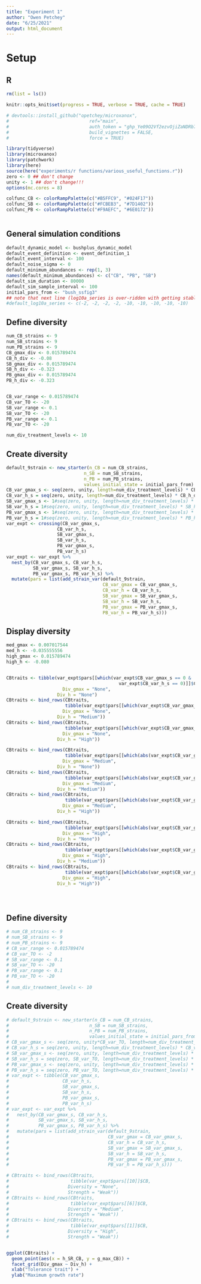 ```yaml
---
title: "Experiment 1"
author: "Owen Petchey"
date: "6/25/2021"
output: html_document
---
```



# Setup

## R

```r


rm(list = ls())

knitr::opts_knit$set(progress = TRUE, verbose = TRUE, cache = TRUE)

# devtools::install_github("opetchey/microxanox",
#                              ref="main",
#                              auth_token = "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",
#                              build_vignettes = FALSE,
#                              force = TRUE)

library(tidyverse)
library(microxanox)
library(patchwork)
library(here)
source(here("experiments/r functions/various_useful_functions.r"))
zero <- 0 ## don't change
unity <- 1 ## don't change!!!
options(mc.cores = 8)

colfunc_CB <- colorRampPalette(c("#B5FFC9", "#024F17"))
colfunc_SB <- colorRampPalette(c("#FCBEB3", "#7D1402"))
colfunc_PB <- colorRampPalette(c("#F9AEFC", "#6E0172"))
 
```

## General simulation conditions

```r
default_dynamic_model <- bushplus_dynamic_model
default_event_definition <- event_definition_1
default_event_interval <- 100
default_noise_sigma <- 0
default_minimum_abundances <- rep(1, 3)
names(default_minimum_abundances) <- c("CB", "PB", "SB") 
default_sim_duration <- 80000
default_sim_sample_interval <- 100
initial_pars_from <- "bush_ssfig3"
## note that next line (log10a_series is over-ridden with getting stable states)
#default_log10a_series <- c(-2, -2, -2, -2, -10, -10, -10, -10, -10)
```


## Define diversity

```r
num_CB_strains <- 9
num_SB_strains <- 9
num_PB_strains <- 9
CB_gmax_div <- 0.015789474
CB_h_div <- -0.08
SB_gmax_div <- 0.015789474
SB_h_div <- -0.323
PB_gmax_div <- 0.015789474
PB_h_div <- -0.323


CB_var_range <- 0.015789474
CB_var_TO <- -20
SB_var_range <- 0.1
SB_var_TO <- -20
PB_var_range <- 0.1
PB_var_TO <- -20

num_div_treatment_levels <- 10
```

## Create diversity

```r
default_9strain <- new_starter(n_CB = num_CB_strains,
                             n_SB = num_SB_strains,
                             n_PB = num_PB_strains,
                             values_initial_state = initial_pars_from)
CB_var_gmax_s <- seq(zero, unity, length=num_div_treatment_levels) * CB_gmax_div
CB_var_h_s = seq(zero, unity, length=num_div_treatment_levels) * CB_h_div
SB_var_gmax_s <- 1#seq(zero, unity, length=num_div_treatment_levels) * SB_gmax_div
SB_var_h_s = 1#seq(zero, unity, length=num_div_treatment_levels) * SB_h_div
PB_var_gmax_s <- 1#seq(zero, unity, length=num_div_treatment_levels) * PB_gmax_div
PB_var_h_s = 1#seq(zero, unity, length=num_div_treatment_levels) * PB_h_div
var_expt <- crossing(CB_var_gmax_s,
                   CB_var_h_s,
                   SB_var_gmax_s,
                   SB_var_h_s,
                   PB_var_gmax_s,
                   PB_var_h_s)
var_expt <- var_expt %>%
  nest_by(CB_var_gmax_s, CB_var_h_s,
          SB_var_gmax_s, SB_var_h_s,
          PB_var_gmax_s, PB_var_h_s) %>%
  mutate(pars = list(add_strain_var(default_9strain,
                                    CB_var_gmax = CB_var_gmax_s,
                                    CB_var_h = CB_var_h_s,
                                    SB_var_gmax = SB_var_gmax_s,
                                    SB_var_h = SB_var_h_s,
                                    PB_var_gmax = PB_var_gmax_s,
                                    PB_var_h = PB_var_h_s)))
```

## Display diversity

```r

med_gmax <- 0.007017544
med_h <- -0.035555556
high_gmax <- 0.015789474
high_h <- -0.080


CBtraits <- tibble(var_expt$pars[[which(var_expt$CB_var_gmax_s == 0 &
                                          var_expt$CB_var_h_s == 0)]]$CB,
                     Div_gmax = "None",
                   Div_h = "None")
CBtraits <- bind_rows(CBtraits,
                      tibble(var_expt$pars[[which(var_expt$CB_var_gmax_s == 0 & abs(var_expt$CB_var_h_s - med_h)<0.0001)]]$CB,
                     Div_gmax = "None",
                   Div_h = "Medium"))
CBtraits <- bind_rows(CBtraits,
                      tibble(var_expt$pars[[which(var_expt$CB_var_gmax_s == 0 & abs(var_expt$CB_var_h_s - high_h)<0.0001)]]$CB,
                     Div_gmax = "None",
                   Div_h = "High"))

CBtraits <- bind_rows(CBtraits,
                      tibble(var_expt$pars[[which(abs(var_expt$CB_var_gmax_s - med_gmax)<0.0001 & abs(var_expt$CB_var_h_s - 0)<0.0001)]]$CB,
                     Div_gmax = "Medium",
                   Div_h = "None"))
CBtraits <- bind_rows(CBtraits,
                      tibble(var_expt$pars[[which(abs(var_expt$CB_var_gmax_s - med_gmax)<0.0001 & abs(var_expt$CB_var_h_s - med_h)<0.0001)]]$CB,
                     Div_gmax = "Medium",
                   Div_h = "Medium"))
CBtraits <- bind_rows(CBtraits,
                      tibble(var_expt$pars[[which(abs(var_expt$CB_var_gmax_s - med_gmax)<0.0001 & abs(var_expt$CB_var_h_s - high_h)<0.0001)]]$CB,
                     Div_gmax = "Medium",
                   Div_h = "High"))

CBtraits <- bind_rows(CBtraits,
                      tibble(var_expt$pars[[which(abs(var_expt$CB_var_gmax_s - high_gmax)<0.0001 & abs(var_expt$CB_var_h_s - 0)<0.0001)]]$CB,
                     Div_gmax = "High",
                   Div_h = "None"))
CBtraits <- bind_rows(CBtraits,
                      tibble(var_expt$pars[[which(abs(var_expt$CB_var_gmax_s - high_gmax)<0.0001 & abs(var_expt$CB_var_h_s - med_h)<0.0001)]]$CB,
                     Div_gmax = "High",
                   Div_h = "Medium"))
CBtraits <- bind_rows(CBtraits,
                      tibble(var_expt$pars[[which(abs(var_expt$CB_var_gmax_s - high_gmax)<0.0001 & abs(var_expt$CB_var_h_s - high_h)<0.0001)]]$CB,
                     Div_gmax = "High",
                   Div_h = "High"))





```


## Define diversity

```r
# num_CB_strains <- 9
# num_SB_strains <- 9
# num_PB_strains <- 9
# CB_var_range <- 0.015789474
# CB_var_TO <- -2
# SB_var_range <- 0.1
# SB_var_TO <- -20
# PB_var_range <- 0.1
# PB_var_TO <- -20
# 
# num_div_treatment_levels <- 10
```

## Create diversity

```r
# default_9strain <- new_starter(n_CB = num_CB_strains,
#                              n_SB = num_SB_strains,
#                              n_PB = num_PB_strains,
#                              values_initial_state = initial_pars_from)
# CB_var_gmax_s <- seq(zero, unity*CB_var_TO, length=num_div_treatment_levels) * CB_var_range
# CB_var_h_s = seq(zero, unity, length=num_div_treatment_levels) * CB_var_range
# SB_var_gmax_s <- seq(zero, unity, length=num_div_treatment_levels) * SB_var_range
# SB_var_h_s = seq(zero, SB_var_TO, length=num_div_treatment_levels) * SB_var_range
# PB_var_gmax_s <- seq(zero, unity, length=num_div_treatment_levels) * PB_var_range
# PB_var_h_s = seq(zero, PB_var_TO, length=num_div_treatment_levels) * PB_var_range
# var_expt <- tibble(CB_var_gmax_s,
#                    CB_var_h_s,
#                    SB_var_gmax_s,
#                    SB_var_h_s,
#                    PB_var_gmax_s,
#                    PB_var_h_s)
# var_expt <- var_expt %>%
#   nest_by(CB_var_gmax_s, CB_var_h_s,
#           SB_var_gmax_s, SB_var_h_s,
#           PB_var_gmax_s, PB_var_h_s) %>%
#   mutate(pars = list(add_strain_var(default_9strain,
#                                     CB_var_gmax = CB_var_gmax_s,
#                                     CB_var_h = CB_var_h_s,
#                                     SB_var_gmax = SB_var_gmax_s,
#                                     SB_var_h = SB_var_h_s,
#                                     PB_var_gmax = PB_var_gmax_s,
#                                     PB_var_h = PB_var_h_s)))
```


```r
# CBtraits <- bind_rows(CBtraits,
#                       tibble(var_expt$pars[[10]]$CB,
#                      Diversity = "None",
#                      Strength = "Weak"))
# CBtraits <- bind_rows(CBtraits,
#                       tibble(var_expt$pars[[6]]$CB,
#                      Diversity = "Medium",
#                      Strength = "Weak"))
# CBtraits <- bind_rows(CBtraits,
#                       tibble(var_expt$pars[[1]]$CB,
#                      Diversity = "High",
#                      Strength = "Weak"))


ggplot(CBtraits) +
  geom_point(aes(x = h_SR_CB, y = g_max_CB)) +
  facet_grid(Div_gmax ~ Div_h) +
  xlab("Tolerance trait") +
  ylab("Maximum growth rate")



```


